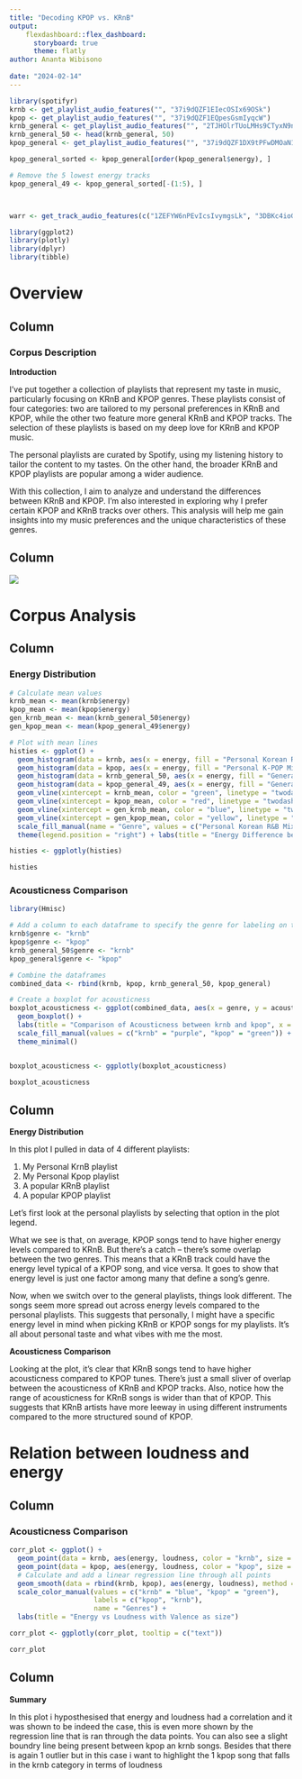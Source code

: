 ```yaml
---
title: "Decoding KPOP vs. KRnB"
output:
    flexdashboard::flex_dashboard:
      storyboard: true
      theme: flatly
author: Ananta Wibisono
      
date: "2024-02-14"
---
```


```r
library(spotifyr)
krnb <- get_playlist_audio_features("", "37i9dQZF1EIecOSIx69OSk")
kpop <- get_playlist_audio_features("", "37i9dQZF1EQpesGsmIyqcW")
krnb_general <- get_playlist_audio_features("", "2TJHOlrTUoLMHs9CTyxN9n")
krnb_general_50 <- head(krnb_general, 50)
kpop_general <- get_playlist_audio_features("", "37i9dQZF1DX9tPFwDMOaN1")

kpop_general_sorted <- kpop_general[order(kpop_general$energy), ]

# Remove the 5 lowest energy tracks
kpop_general_49 <- kpop_general_sorted[-(1:5), ]



warr <- get_track_audio_features(c("1ZEFYW6nPEvIcsIvymgsLk", "3DBKc4ioGnMQLlbGQcFDIO"))

library(ggplot2)
library(plotly)
library(dplyr)
library(tibble)
```
Overview
========================================

Column {data-width=500}
-------------------------------------

### Corpus Description

**Introduction**

I've put together a collection of playlists that represent my taste in music, particularly focusing on KRnB and KPOP genres. These playlists consist of four categories: two are tailored to my personal preferences in KRnB and KPOP, while the other two feature more general KRnB and KPOP tracks. The selection of these playlists is based on my deep love for KRnB and KPOP music.

The personal playlists are curated by Spotify, using my listening history to tailor the content to my tastes. On the other hand, the broader KRnB and KPOP playlists are popular among a wider audience.

With this collection, I aim to analyze and understand the differences between KRnB and KPOP. I'm also interested in exploring why I prefer certain KPOP and KRnB tracks over others. This analysis will help me gain insights into my music preferences and the unique characteristics of these genres.



Column {data-width=500}
-------------------------------------

![]("C:\Users\anant\Downloads\overview.png")


Corpus Analysis
========================================



Column {.tabset}
-------------------------------------

### Energy Distribution

```r
# Calculate mean values
krnb_mean <- mean(krnb$energy)
kpop_mean <- mean(kpop$energy)
gen_krnb_mean <- mean(krnb_general_50$energy)
gen_kpop_mean <- mean(kpop_general_49$energy)

# Plot with mean lines
histies <- ggplot() +
  geom_histogram(data = krnb, aes(x = energy, fill = "Personal Korean R&B Mix"), alpha = 0.5) +
  geom_histogram(data = kpop, aes(x = energy, fill = "Personal K-POP Mix"), alpha = 0.5) +
  geom_histogram(data = krnb_general_50, aes(x = energy, fill = "General Korean R&B"), alpha = 0.5) +
  geom_histogram(data = kpop_general_49, aes(x = energy, fill = "General K-POP"), alpha = 0.5) +
  geom_vline(xintercept = krnb_mean, color = "green", linetype = "twodash", size = 0.5) + 
  geom_vline(xintercept = kpop_mean, color = "red", linetype = "twodash", size = 0.5) +    
  geom_vline(xintercept = gen_krnb_mean, color = "blue", linetype = "twodash", size = 0.5) + 
  geom_vline(xintercept = gen_kpop_mean, color = "yellow", linetype = "twodash", size = 0.5) +  
  scale_fill_manual(name = "Genre", values = c("Personal Korean R&B Mix" = "green", "Personal K-POP Mix" = "red", "General Korean R&B" = "blue", "General K-POP" = "yellow" )) +
  theme(legend.position = "right") + labs(title = "Energy Difference between Krnb and Kpop") + theme_classic() 

histies <- ggplotly(histies)

histies
```

### Acousticness Comparison

```r
library(Hmisc)

# Add a column to each dataframe to specify the genre for labeling on the plot
krnb$genre <- "krnb"
kpop$genre <- "kpop"
krnb_general_50$genre <- "krnb"
kpop_general$genre <- "kpop"

# Combine the dataframes
combined_data <- rbind(krnb, kpop, krnb_general_50, kpop_general)

# Create a boxplot for acousticness
boxplot_acousticness <- ggplot(combined_data, aes(x = genre, y = acousticness, fill = genre)) +
  geom_boxplot() +
  labs(title = "Comparison of Acousticness between krnb and kpop", x = "Genre", y = "Acousticness") +
  scale_fill_manual(values = c("krnb" = "purple", "kpop" = "green")) +
  theme_minimal()


boxplot_acousticness <- ggplotly(boxplot_acousticness)

boxplot_acousticness
```

Column {data-width=250}
-------------------------------------

**Energy Distribution**

In this plot I pulled in data of 4 different playlists: 

1. My Personal KrnB playlist
2. My Personal Kpop playlist
3. A popular KRnB playlist
4. A popular KPOP playlist

Let's first look at the personal playlists by selecting that option in the plot legend.

What we see is that, on average, KPOP songs tend to have higher energy levels compared to KRnB. But there's a catch – there's some overlap between the two genres. This means that a KRnB track could have the energy level typical of a KPOP song, and vice versa. It goes to show that energy level is just one factor among many that define a song's genre.

Now, when we switch over to the general playlists, things look different. The songs seem more spread out across energy levels compared to the personal playlists. This suggests that personally, I might have a specific energy level in mind when picking KRnB or KPOP songs for my playlists. It's all about personal taste and what vibes with me the most.

**Acousticness Comparison**


Looking at the plot, it's clear that KRnB songs tend to have higher acousticness compared to KPOP tunes. There's just a small sliver of overlap between the acousticness of KRnB and KPOP tracks. Also, notice how the range of acousticness for KRnB songs is wider than that of KPOP. This suggests that KRnB artists have more leeway in using different instruments compared to the more structured sound of KPOP.



Relation between loudness and energy
========================================


Column {.tabset}
-------------------------------------

### Acousticness Comparison

```r
corr_plot <- ggplot() +
  geom_point(data = krnb, aes(energy, loudness, color = "krnb", size = valence, text = track.name), alpha = 0.7) +
  geom_point(data = kpop, aes(energy, loudness, color = "kpop", size = valence, text = track.name), alpha = 0.7) +
  # Calculate and add a linear regression line through all points
  geom_smooth(data = rbind(krnb, kpop), aes(energy, loudness), method = "lm", se = FALSE, color = "red", alpha = 0.4) +
  scale_color_manual(values = c("krnb" = "blue", "kpop" = "green"),
                     labels = c("kpop", "krnb"),
                     name = "Genres") + 
  labs(title = "Energy vs Loudness with Valence as size")

corr_plot <- ggplotly(corr_plot, tooltip = c("text"))

corr_plot
```




Column {data-width=250}
-------------------------------------



**Summary**

In this plot i hyposthesised that energy and loudness had a correlation and it was shown to be indeed the case, this is even more shown by the regression line that is ran through the data points. You can also see a slight boundry line being present between kpop an krnb songs. Besides that there is again 1 outlier but in this case i want to highlight the 1 kpop song that falls in the krnb category in terms of loudness


